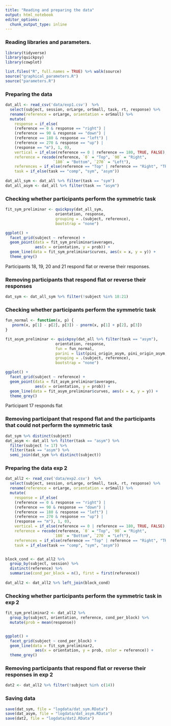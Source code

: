```yaml
---
title: "Reading and preparing the data"
output: html_notebook
editor_options: 
  chunk_output_type: inline
---
```


### Reading libraries and parameters. 

```r
library(tidyverse)
library(quickpsy)
library(cowplot)

list.files("R", full.names = TRUE) %>% walk(source)
source("graphical_parameters.R")
source("parameters.R")
```

### Preparing the data
```r
dat_all <- read_csv('data/exp1.csv')  %>%
  select(subject, session, orLarge, orSmall, task, rt, response) %>%
  rename(reference = orLarge, orientation = orSmall) %>% 
  mutate(
    response = if_else(
    (reference == 0 & response == "right") |
    (reference == 90 & response == "down") |
    (reference == 180 & response == "left") |
    (reference == 270 & response == "up") |
    (response == "m"), 1, 0),
    vertical = if_else(reference == 0 | reference == 180, TRUE, FALSE),
    reference = recode(reference, `0` = "Top", `90` = "Right", 
                     `180` = "Bottom", `270` = "Left"),
    references = if_else(reference == "Top" | reference == "Right", "TR", "BL"),
    task = if_else(task == "comp", "sym", "asym"))
  
dat_all_sym <- dat_all %>% filter(task == "sym")
dat_all_asym <- dat_all %>% filter(task == "asym")
```

### Checking whether participants perform the symmetric task 

```r
fit_sym_preliminar <- quickpsy(dat_all_sym, 
                      orientation, response, 
                      grouping = .(subject, reference),
                      bootstrap = "none")

ggplot() +
  facet_grid(subject ~ reference) +
  geom_point(data = fit_sym_preliminar$averages,
             aes(x = orientation, y = prob)) +
  geom_line(data = fit_sym_preliminar$curves, aes(x = x, y = y)) +
  theme_grey()
```

Participants 18, 19, 20 and 21 respond flat or reverse their responses.

### Removing participants that respond flat or reverse their responses

```r
dat_sym <- dat_all_sym %>% filter(!subject %in% 18:21)
```

### Checking whether participants perform the symmetric task 

```r
fun_normal <- function(x, p) {
   pnorm(x, p[1] - p[2], p[3]) - pnorm(x, p[1] + p[2], p[3])
}

fit_asym_preliminar <- quickpsy(dat_all %>% filter(task == "asym"), 
                      orientation, response, 
                      fun = fun_normal,
                      parini = list(pini_origin_asym, pini_origin_asym, pini_scale),
                      grouping = .(subject, reference),
                      bootstrap = "none")

ggplot() +
  facet_grid(subject ~ reference) +
  geom_point(data = fit_asym_preliminar$averages,
             aes(x = orientation, y = prob)) +
  geom_line(data = fit_asym_preliminar$curves, aes(x = x, y = y)) +
  theme_grey()
```
Participant 17 responds flat 

### Removing participant that respond flat and the participants that could not perform the symmetric task 

```r

dat_sym %>% distinct(subject)
dat_asym <- dat_all %>% filter(task == "asym") %>% 
  filter(subject != 17) %>% 
  filter(task == "asym") %>% 
  semi_join(dat_sym %>% distinct(subject))

```

### Preparing the data exp 2
```r
dat_all2 <- read_csv('data/exp2.csv')  %>%
  select(subject, session, orLarge, orSmall, task, rt, response) %>%
  rename(reference = orLarge, orientation = orSmall) %>% 
  mutate(
    response = if_else(
    (reference == 0 & response == "right") |
    (reference == 90 & response == "down") |
    (reference == 180 & response == "left") |
    (reference == 270 & response == "up") |
    (response == "m"), 1, 0),
    vertical = if_else(reference == 0 | reference == 180, TRUE, FALSE),
    reference = recode(reference, `0` = "Top", `90` = "Right", 
                     `180` = "Bottom", `270` = "Left"),
    references = if_else(reference == "Top" | reference == "Right", "TR", "BL"),
    task = if_else(task == "comp", "sym", "asym"))


block_cond <- dat_all2 %>% 
  group_by(subject, session) %>% 
  distinct(reference) %>% 
  summarise(cond_per_block = n(), first = first(reference))
  
dat_all2 <- dat_all2 %>% left_join(block_cond)
```

### Checking whether participants perform the symmetric task in exp 2 

```r
fit_sym_preliminar2 <- dat_all2 %>% 
  group_by(subject, orientation, reference, cond_per_block) %>% 
  mutate(prob = mean(response))


ggplot() +
  facet_grid(subject ~ cond_per_block) +
  geom_line(data = fit_sym_preliminar2,
             aes(x = orientation, y = prob, color = reference)) +
  theme_grey()
```

### Removing participants that respond flat or reverse their responses in exp 2

```r
dat2 <- dat_all2 %>% filter(!subject %in% c(14))
```
### Saving data
```r
save(dat_sym, file = "logdata/dat_sym.RData")
save(dat_asym, file = "logdata/dat_asym.RData")
save(dat2, file = "logdata/dat2.RData")
```

